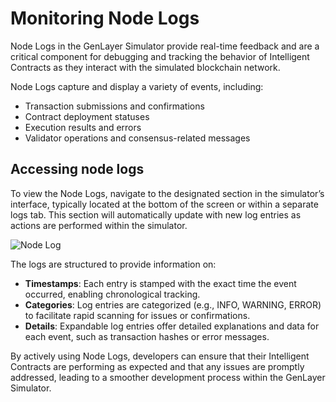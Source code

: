 # Monitoring Node Logs

Node Logs in the GenLayer Simulator provide real-time feedback and are a critical component for debugging and tracking the behavior of Intelligent Contracts as they interact with the simulated blockchain network.

Node Logs capture and display a variety of events, including:

- Transaction submissions and confirmations
- Contract deployment statuses
- Execution results and errors
- Validator operations and consensus-related messages

## Accessing node logs

To view the Node Logs, navigate to the designated section in the simulator’s interface, typically located at the bottom of the screen or within a separate logs tab. This section will automatically update with new log entries as actions are performed within the simulator.

 
<Image src="/node.png" alt="Node Log" width={900} height={900} />

The logs are structured to provide information on:

- **Timestamps**: Each entry is stamped with the exact time the event occurred, enabling chronological tracking.
- **Categories**: Log entries are categorized (e.g., INFO, WARNING, ERROR) to facilitate rapid scanning for issues or confirmations.
- **Details**: Expandable log entries offer detailed explanations and data for each event, such as transaction hashes or error messages.

By actively using Node Logs, developers can ensure that their Intelligent Contracts are performing as expected and that any issues are promptly addressed, leading to a smoother development process within the GenLayer Simulator.

